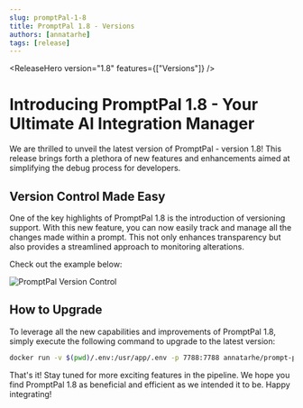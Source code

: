 ```yaml
---
slug: promptPal-1-8
title: PromptPal 1.8 - Versions
authors: [annatarhe]
tags: [release]
---
```



<ReleaseHero version="1.8" features={["Versions"]} />

# Introducing PromptPal 1.8 - Your Ultimate AI Integration Manager

We are thrilled to unveil the latest version of PromptPal - version 1.8! This release brings forth a plethora of new features and enhancements aimed at simplifying the debug process for developers.

## Version Control Made Easy

One of the key highlights of PromptPal 1.8 is the introduction of versioning support. With this new feature, you can now easily track and manage all the changes made within a prompt. This not only enhances transparency but also provides a streamlined approach to monitoring alterations.

Check out the example below:

![PromptPal Version Control](./assets/prompt-1-8-versions.jpeg)

## How to Upgrade

To leverage all the new capabilities and improvements of PromptPal 1.8, simply execute the following command to upgrade to the latest version:

```bash
docker run -v $(pwd)/.env:/usr/app/.env -p 7788:7788 annatarhe/prompt-pal:v1.8.0
```

That's it! Stay tuned for more exciting features in the pipeline. We hope you find PromptPal 1.8 as beneficial and efficient as we intended it to be. Happy integrating!
